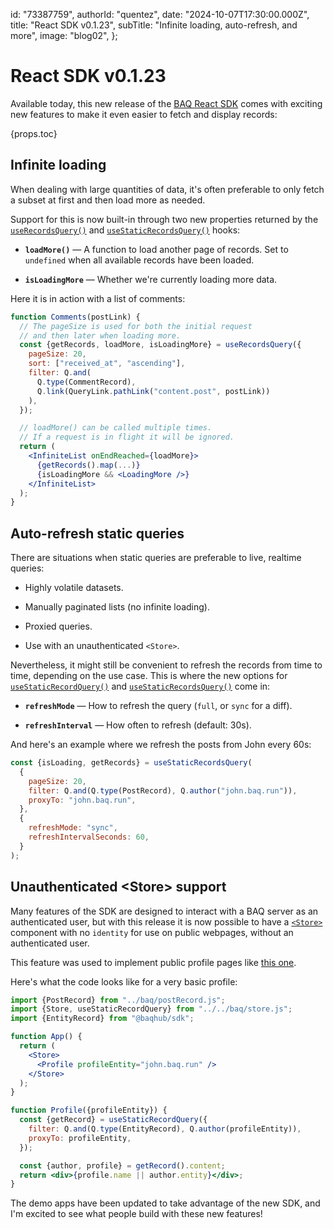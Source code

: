   id: "73387759",
  authorId: "quentez",
  date: "2024-10-07T17:30:00.000Z",
  title: "React SDK v0.1.23",
  subTitle: "Infinite loading, auto-refresh, and more",
  image: "blog02",
};

# React SDK v0.1.23

Available today, this new release of the [BAQ React SDK](https://www.npmjs.com/package/@baqhub/sdk-react) comes with exciting new features to make it even easier to fetch and display records:

{props.toc}

## Infinite loading

When dealing with large quantities of data, it's often preferable to only fetch a subset at first and then load more as needed.

Support for this is now built-in through two new properties returned by the [`useRecordsQuery()`](fb201974) and [`useStaticRecordsQuery()`](51552e0d) hooks:

- **`loadMore()`** — A function to load another page of records. Set to `undefined` when all available records have been loaded.

- **`isLoadingMore`** — Whether we're currently loading more data.

Here it is in action with a list of comments:

```jsx
function Comments(postLink) {
  // The pageSize is used for both the initial request
  // and then later when loading more.
  const {getRecords, loadMore, isLoadingMore} = useRecordsQuery({
    pageSize: 20,
    sort: ["received_at", "ascending"],
    filter: Q.and(
      Q.type(CommentRecord),
      Q.link(QueryLink.pathLink("content.post", postLink))
    ),
  });

  // loadMore() can be called multiple times.
  // If a request is in flight it will be ignored.
  return (
    <InfiniteList onEndReached={loadMore}>
      {getRecords().map(...)}
      {isLoadingMore && <LoadingMore />}
    </InfiniteList>
  );
}
```

## Auto-refresh static queries

There are situations when static queries are preferable to live, realtime queries:

- Highly volatile datasets.

- Manually paginated lists (no infinite loading).

- Proxied queries.

- Use with an unauthenticated `<Store>`.

Nevertheless, it might still be convenient to refresh the records from time to time, depending on the use case. This is where the new options for [`useStaticRecordQuery()`](a88164a4) and [`useStaticRecordsQuery()`](51552e0d) come in:

- **`refreshMode`** — How to refresh the query (`full`, or `sync` for a diff).

- **`refreshInterval`** — How often to refresh (default: 30s).

And here's an example where we refresh the posts from John every 60s:

```jsx
const {isLoading, getRecords} = useStaticRecordsQuery(
  {
    pageSize: 20,
    filter: Q.and(Q.type(PostRecord), Q.author("john.baq.run")),
    proxyTo: "john.baq.run",
  },
  {
    refreshMode: "sync",
    refreshIntervalSeconds: 60,
  }
);
```

## Unauthenticated \<Store\> support

Many features of the SDK are designed to interact with a BAQ server as an authenticated user, but with this release it is now possible to have a [`<Store>`](f1e914a6) component with no `identity` for use on public webpages, without an authenticated user.

This feature was used to implement public profile pages like [this one](https://bird.hair/profile/quentez.baq.run).

Here's what the code looks like for a very basic profile:

```jsx
import {PostRecord} from "../baq/postRecord.js";
import {Store, useStaticRecordQuery} from "../../baq/store.js";
import {EntityRecord} from "@baqhub/sdk";

function App() {
  return (
    <Store>
      <Profile profileEntity="john.baq.run" />
    </Store>
  );
}

function Profile({profileEntity}) {
  const {getRecord} = useStaticRecordQuery({
    filter: Q.and(Q.type(EntityRecord), Q.author(profileEntity)),
    proxyTo: profileEntity,
  });

  const {author, profile} = getRecord().content;
  return <div>{profile.name || author.entity}</div>;
}
```

The demo apps have been updated to take advantage of the new SDK, and I'm excited to see what people build with these new features!
